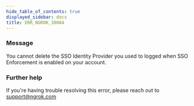 ```yaml
---
hide_table_of_contents: true
displayed_sidebar: docs
title: ERR_NGROK_10084
---
```




### Message

You cannot delete the SSO Identity Provider you used to logged when SSO Enforcement is enabled on your account.

<ErrorDetails error="err_ngrok_10084" />

### Further help

If you're having trouble resolving this error, please reach out to [support@ngrok.com](mailto:support@ngrok.com?subject=Help%20with%20ERR_NGROK_10084)
